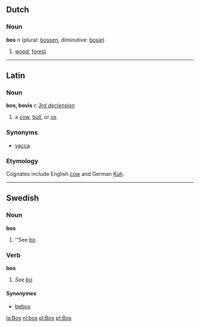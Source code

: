 ==Dutch==
===Noun===
'''bos''' ''n'' (plural: [[bossen]], diminutive: [[bosje]])

# [[wood]], [[forest]]
----
==Latin==
===Noun===
'''bos, bovis''' ''c'' ''[[Wiktionary Appendix:Latin third declension|3rd declension]]''

#a [[cow]], [[bull]], or [[ox]]
===Synonyms===
*[[vacca]]
===Etymology===
Cognates include English [[cow]] and German [[Kuh]].

----
==Swedish==
===Noun===
'''bos'''

#''See [[bo#Swedish|bo]]

===Verb===
'''bos'''

#''See [[bo#Swedish|bo]]''

====Synonymes====
*[[bebos]]

[[la:Bos]]
[[nl:bos]]
[[pl:Bos]]
[[pt:Bos]]